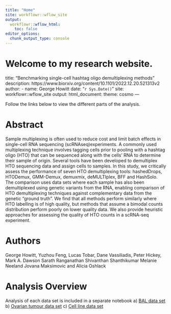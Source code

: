 ```yaml
---
title: "Home"
site: workflowr::wflow_site
output:
  workflowr::wflow_html:
    toc: false
editor_options:
  chunk_output_type: console
---
```


Welcome to my research website.
=======
title: "Benchmarking single-cell hashtag oligo demultiplexing methods"
description: https://www.biorxiv.org/content/10.1101/2022.12.20.521313v2
author:
  - name: George Howitt
date: "`r Sys.Date()`"
site: workflowr::wflow_site
output:
  html_document: 
    theme: cosmo
---

Follow the links below to view the different parts of the analysis. 


# Abstract {-}
Sample multiplexing is often used to reduce cost and limit batch effects in single-cell RNA sequencing (scRNAseq)experiments. A commonly used multiplexing technique involves tagging cells prior to pooling with a hashtag oligo (HTO) that can be sequenced along with the cells’ RNA to determine their sample of origin. Several tools have been developed to demultiplex HTO sequencing data and assign cells to samples. In this study, we critically assess the performance of seven HTO demultiplexing tools: hashedDrops, HTODemux, GMM-Demux, demuxmix, deMULTIplex, BFF and HashSolo. The comparison uses data sets where each sample has also
been demultiplexed using genetic variants from the RNA, enabling comparison of HTO demultiplexing techniques
against complementary data from the genetic “ground truth”. We find that all methods perform similarly where
HTO labelling is of high quality, but methods that assume a bimodal counts distribution perform poorly on lower quality data. We also provide heuristic approaches for assessing the quality of HTO counts in a scRNA-seq experiment.


# Authors {-}
George Howitt, Yuzhou Feng, Lucas Tobar, Dane Vassiliadis, Peter Hickey, Mark A. Dawson Sarath Ranganathan Shivanthan Shanthikumar Melanie Neeland Jovana Maksimovic and Alicia Oshlack

 
# Analysis Overview {-}


Analysis of each data set is included in a separate notebook
    a) [BAL data set](BAL_analysis.html)
    b) [Ovarian tumour data set](solid_tissue_analysis.html)
    c) [Cell line data set](cell_line_analysis.html)
    
